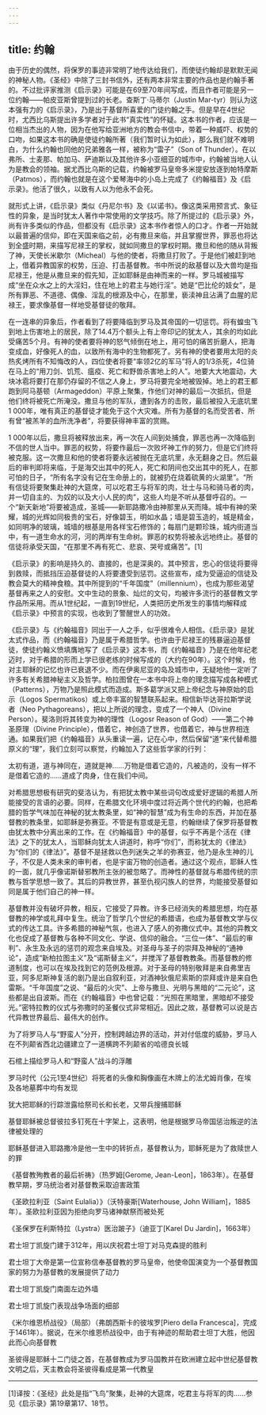 ```yaml
---
---
---
```

title: 约翰
---




由于历史的偶然，将保罗的事迹非常明了地传达给我们，而使徒约翰却是默默无闻的神秘人物。《圣经》中除了三封书信外，还有两本非常主要的作品也是约翰手著的。不过批评家推测《启示录》可能是在69至70年间写成，而且作者可能是另一位约翰——帕皮亚斯曾提到过的长老。查斯丁·马蒂尔（Justin Mar-tyr）则认为这本强有力的《启示录》，乃是出于基督所喜爱的门徒约翰之手。但是早在4世纪时，尤西比乌斯提出许多学者对于此书“真实性”的怀疑。这本书的作者，应该是一位相当杰出的人物，因为在他写给亚洲地方的教会书信中，带着一种威吓、权势的口吻，如果这本书的确是使徒约翰所著（我们暂时认为如此），那么我们就不难明白，为什么约翰也同他的兄弟雅各一样，被称为“雷子”（Son of Thunder）。在以弗所、士麦那、帕加马、萨迪斯以及其他许多小亚细亚的城市中，约翰被当地人认为是教会的领袖。据尤西比乌斯的记载，约翰被罗马皇帝多米提安放逐到帕特摩斯（Patmos），而约翰也就是在这个爱琴海中的小岛上完成了《约翰福音》及《启示录》。他活了很久，以致有人以为他永不会死。

就形式上讲，《启示录》类似《丹尼尔书》及《以诺书》。像这类采用预言式、象征性的异象，是当时犹太人著作中常使用的文学技巧。除了所提过的《启示录》外，尚有许多类似的作品，但都没有《启示录》这本书作者惊人的口才。作者一开始就以最普遍的信仰，即在天国来临之前，必有撒旦来临，并且掌握世界，罪恶也将达到全盛时期，来描写尼禄王的掌权，就如同撒旦的掌权时期。撒旦和他的随从背叛了神，天使长米歇尔（Micheal）与他的使者，将撒旦打败了。于是他们被赶到地上，借着异教国家的权势，压迫、打击基督教。书中所说的敌基督以及大兽均是指尼禄王，他是从撒旦来的假先知，正如耶稣是由神而来的一样。罗马城被描写成“坐在众水之上的大淫妇，住在地上的君主与她行淫”。她是“巴比伦的妓女”，是所有罪恶、不道德、偶像、淫乱的根源及中心，在那里，亵渎神且沾满了血腥的尼禄王，要求像基督一样地受基督徒的敬拜。

在一连串的异象后，作者看到了将要降临到罗马及其帝国的一切惩罚。将有蝗虫飞到地上伤害地上的居民，除了14.4万个额头上有上帝印记的犹太人，其余的均如此受痛苦5个月。有神的使者要将神的怒气倾倒在地上，用可怕的痛苦折磨人，把海变成血，好像死人的血，以致所有海中的生物都死了。另有神的使者要用太阳的炎热炙烤所有不知悔改的人，四位使者将要“率领2亿的军马”将人的1/3杀死，4位骑在马上的“用刀剑、饥荒、瘟疫、死亡和野兽杀害地上的人”。地要大大地震动，大块冰雹将要打在那仍存留的不信之人身上，罗马将要完全地被毁掉。地上的君王都跑到阿马基顿（Armageddon）平原上聚集，作他们对神的最后一次抵抗，但是他们终将被死亡所淹没。撒旦与他的军队，遭到各方的击败，最后被投入无底坑里1 000年，唯有真正的基督徒才能免于这个大灾难。所有为基督的名而受苦者、所有曾“被羔羊的血所洗净者”，将要获得神丰富的赏赐。

1 000年以后，撒旦将被释放出来，再一次在人间到处捕食，罪恶也再一次降临到不信的世人当中。罪恶的权势，将要作最后一次败坏神工作的努力，但是它们终将被克服。这一次撒旦和他的使者将要永远被抛在无底坑里，永无翻身之日。然后最后的审判即将来临，于是海交出其中的死人，死亡和阴间也交出其中的死人，在那可怕的日子，“所有名字没有记在生命册上的，就被扔在烧着硫黄的火湖里”。“所有信徒将要聚集赴神的大筵席，可以吃君王与将军的肉，壮士与马和骑马者的肉，并一切自主的、为奴的以及大小人民的肉”，这些人均是不听从基督呼召的。一个“新天新地”将要被造成，圣城——新耶路撒冷由神那里从天而降。城中有神的荣耀，城的光辉如同极贵的宝石，好像碧玉，明如水晶；墙是碧玉造的，城是精金，如同明净的玻璃，城墙的根基是用各样宝石修饰的；每扇门是颗珍珠，城内街道当中，有一道生命水的河，河的两岸有生命树。罪恶的权势将被永远地终止。基督的信徒将承受天国，“在那里不再有死亡、悲哀、哭号或痛苦”。[1]

《启示录》的影响是持久的、直接的，也是深奥的。其中预言，忠心的信徒将要得到救赎，而抵挡压迫基督徒的人将要遭受到惩罚。这些宣布，成为受逼迫的信徒及教会莫大的精神食粮。其中所提到的“千年国度”（millennium），也成为那些渴望基督再来之人的安慰。文中生动的景象、灿烂的文句，均被许多流行的基督教文学作品所采用。而从1世纪起，一直到19世纪，人类把历史所发生的事情均解释成《启示录》中预言的实现，也收到了警醒世人的功效。

《启示录》与《约翰福音》同出于一人之手，似乎很难令人相信。《启示录》是犹太式作品，而《约翰福音》乃是属于希腊哲学。也许由于尼禄王的残暴逼迫基督徒，使徒约翰义愤填膺地写了《启示录》这本书，而《约翰福音》乃是在他年纪老迈时，对于希腊的形而上学已很老练的时候写成的（大约在90年）。这个时候，他对主耶稣的记忆也许已衰退不少。而在伊奥尼亚的岛及城市中，无疑地他一定听了许多有关希腊神秘主义及哲学。柏拉图曾在一本书中将上帝的理念描写成各种模式（Patterns），万物乃是照此模式而造成。斯多葛学派又把上帝纪念与神原始的启示（Logos Spermatikos）或上帝丰富的智慧联系起来。相信新毕达哥拉斯学说者（Neo Pythagoreans），把以上所说的理念，变成了一个神人（Divine Person）。斐洛则将其转变为神的理性（Logosr Reason of God）——第二个神圣原理（Divine Principle），借着它，神创造了世界，也借着它，神与世界相连通。如果我们把《约翰福音》从头重读一遍，记在心中，然后保留“道”来代替希腊原义的“理”，我们立刻可以察觉，约翰加入了这些哲学家的行列：

太初有道，道与神同在，道就是神……万物是借着它造的，凡被造的，没有一样不是借着它造的……道成了肉身，住在我们中间。



对希腊思想极有研究的斐洛认为，有把犹太教中某些词句改成爱好逻辑的希腊人所能接受的言语的必要。同样，在希腊文化环境中度过将近两个世代的约翰，也把希腊的哲学气味加在神秘的犹太教条里，如“神的智慧”成为有生命的东西，并加在基督教的教条里，如耶稣是弥赛亚。不管是有意或是无意，约翰继续了保罗将基督教由犹太教中分离出来的工作。在《约翰福音》中的基督，似乎不再是个活在《律法》之下的犹太人，当耶稣向犹太人讲道时，称呼“你们”，而称犹太的《律法》为“你们的《律法》”。基督不是拯救以色列迷失之羊的弥赛亚，他乃是永生神的儿子，不仅是人类未来的审判者，也是宇宙万物的创造者。通过这个观点，耶稣人性的一面，就几乎像诺斯替邪教所主张的被忽略了。而神性的基督就与希腊传统的宗教与哲学思想一致了。其后的异教世界，甚至仇视闪族人的世界，均能接受基督如同是属于他们自己的神一样。

基督教并没有破坏异教，相反，它接受了异教。许多已经消失的希腊思想，均在基督教的神学或礼拜中复生。统治了哲学几个世纪的希腊语，也成为基督教文学与仪式的传达工具。许多希腊的神秘气氛，也进入了感人的弥撒仪式中。其他的异教文化也促成了基督教与各种不同文化、学说、信仰的融合。“三位一体”、“最后的审判”、永生及永远的惩罚的观念来自埃及。对圣母与圣子的崇拜及神秘的“通神论”，造成“新柏拉图主义”及“诺斯替主义”，并搅浑了基督教教条。而基督教的修道制度，也可以在埃及找到它的范例及根源。对于圣母的特别敬拜是来自弗里吉亚，阿多尼斯神复活的剧乃是出自叙利亚，对酒神狄俄尼索斯的崇拜或许是来自色雷斯。“千年国度”之说、“最后的火灾”、上帝与撒旦、光明与黑暗的“二元论”，这些都是出自波斯。而在《约翰福音》中也曾记载：“光照在黑暗里，黑暗却不接受光。”密特拉教的仪式与弥撒时的圣餐仪式非常相近。因此之故，基督教可以说是古代异教世界最后、最伟大的创作。



为了将罗马人与“野蛮人”分开，控制跨越边界的活动，并对付低度的威胁，罗马人在不列颠省西北边疆建立了一道横跨不列颠省的哈德良长城



石棺上描绘罗马人和“野蛮人”战斗的浮雕



罗马时代（公元1至4世纪）将死者的头像和胸像画在木牌上的法尤姆肖像，在埃及各地墓葬中均有发现



犹大把耶稣的行踪泄露给祭司长和长老，又带兵搜捕耶稣



基督耶稣被总督彼拉多钉死在十字架上，这表明，他是根据罗马帝国惩治叛逆的法律被处理的



耶稣基督进入耶路撒冷是他一生中的转折点，基督教认为，耶稣死是为了救赎世人的罪



《基督教殉教者的最后祈祷》（热罗姆[Gerome, Jean-Leon]，1863年）。在基督教早期，罗马统治者对基督教采取迫害政策



《圣欧拉利亚（Saint Eulalia）》（沃特豪斯[Waterhouse, John William]，1885年）。圣欧拉利亚因为拒绝向罗马诸神献祭而被处死



《圣保罗在利斯特拉（Lystra）医治跛子》（迪亚丁[Karel Du Jardin]，1663年）



君士坦丁凯旋门建于312年，用以庆祝君士坦丁对马克森提的胜利



君士坦丁大帝是第一位宣称信奉基督教的罗马皇帝，他使帝国演变为一个基督教国家的努力为基督教的发展提供了动力



君士坦丁凯旋门南面左边外墙





君士坦丁凯旋门表现战争场面的细部



《米尔维恩桥战役》（局部）（弗朗西斯卡的彼埃罗[Piero della Francesca]，完成于1461年）。据说，在米尔维恩桥战役中，由于有神迹的帮助君士坦丁大胜，他因此而心向基督教



圣彼得是耶稣十二门徒之首，在基督教成为罗马国教并在欧洲建立起中世纪基督教文明之后，天主教会将圣彼得看成是第一代教皇



* * *



[1]译按：《圣经》此处是指“飞鸟”聚集，赴神的大筵席，吃君主与将军的肉……参见《启示录》第19章第17、18节。